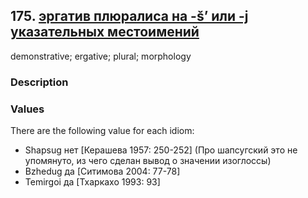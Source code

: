 ## 175. <a href =  'https://agricolamz.github.io/The_Circassian_Isoglosses_Database/175.html'>эргатив плюралиса на -š' или -j указательных местоимений</a>
demonstrative; ergative; plural; morphology

### Description



### Values
There are the following value for each idiom:

* Shapsug  нет [Керашева 1957: 250-252] (Про шапсугский это не упомянуто, из чего сделан вывод о значении изоглоссы)
* Bzhedug  да [Ситимова 2004: 77-78] 
* Temirgoi  да [Тхаркахо 1993: 93] 

